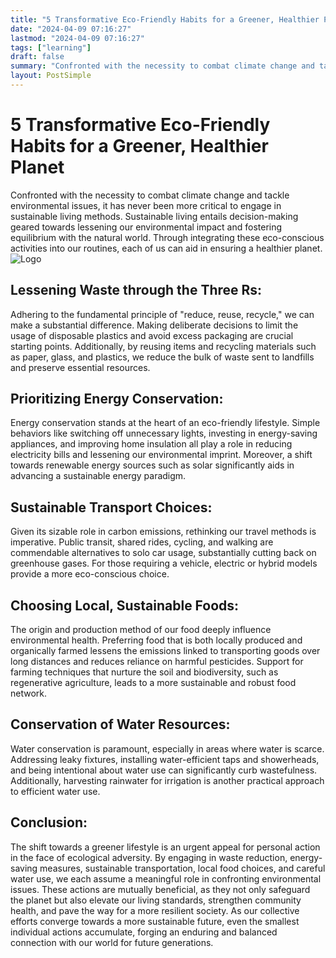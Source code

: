 ```yaml
---
title: "5 Transformative Eco-Friendly Habits for a Greener, Healthier Planet"
date: "2024-04-09 07:16:27"
lastmod: "2024-04-09 07:16:27"
tags: ["learning"]
draft: false
summary: "Confronted with the necessity to combat climate change and tackle environmental issues, it has never been more critical to engage in sustainable living methods. Sustainable living entails decision-making geared towards lessening our environmental impact and fostering equilibrium with the natural world. Through integrating these eco-conscious activities into our routines, each of us can aid in ensuring a healthier planet."
layout: PostSimple
---
```

# 5 Transformative Eco-Friendly Habits for a Greener, Healthier Planet
Confronted with the necessity to combat climate change and tackle environmental issues, it has never been more critical to engage in sustainable living methods. Sustainable living entails decision-making geared towards lessening our environmental impact and fostering equilibrium with the natural world. Through integrating these eco-conscious activities into our routines, each of us can aid in ensuring a healthier planet.
<img alt="Logo" src="https://cdn.seniorsselection.com/src_image/b042da291b8215b422b994c84ce3c82b.webp"/>
## Lessening Waste through the Three Rs:
Adhering to the fundamental principle of "reduce, reuse, recycle," we can make a substantial difference. Making deliberate decisions to limit the usage of disposable plastics and avoid excess packaging are crucial starting points. Additionally, by reusing items and recycling materials such as paper, glass, and plastics, we reduce the bulk of waste sent to landfills and preserve essential resources.
## Prioritizing Energy Conservation:
Energy conservation stands at the heart of an eco-friendly lifestyle. Simple behaviors like switching off unnecessary lights, investing in energy-saving appliances, and improving home insulation all play a role in reducing electricity bills and lessening our environmental imprint. Moreover, a shift towards renewable energy sources such as solar significantly aids in advancing a sustainable energy paradigm.
## Sustainable Transport Choices:
Given its sizable role in carbon emissions, rethinking our travel methods is imperative. Public transit, shared rides, cycling, and walking are commendable alternatives to solo car usage, substantially cutting back on greenhouse gases. For those requiring a vehicle, electric or hybrid models provide a more eco-conscious choice.
## Choosing Local, Sustainable Foods:
The origin and production method of our food deeply influence environmental health. Preferring food that is both locally produced and organically farmed lessens the emissions linked to transporting goods over long distances and reduces reliance on harmful pesticides. Support for farming techniques that nurture the soil and biodiversity, such as regenerative agriculture, leads to a more sustainable and robust food network.
## Conservation of Water Resources:
Water conservation is paramount, especially in areas where water is scarce. Addressing leaky fixtures, installing water-efficient taps and showerheads, and being intentional about water use can significantly curb wastefulness. Additionally, harvesting rainwater for irrigation is another practical approach to efficient water use.
## Conclusion:
The shift towards a greener lifestyle is an urgent appeal for personal action in the face of ecological adversity. By engaging in waste reduction, energy-saving measures, sustainable transportation, local food choices, and careful water use, we each assume a meaningful role in confronting environmental issues. These actions are mutually beneficial, as they not only safeguard the planet but also elevate our living standards, strengthen community health, and pave the way for a more resilient society. As our collective efforts converge towards a more sustainable future, even the smallest individual actions accumulate, forging an enduring and balanced connection with our world for future generations.
        